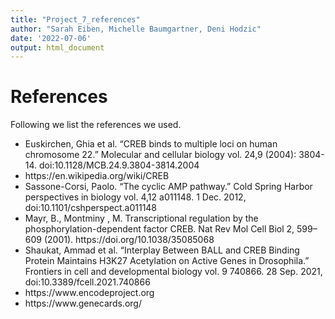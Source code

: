 ---
title: "Project_7_references"
author: "Sarah Eiben, Michelle Baumgartner, Deni Hodzic"
date: '2022-07-06'
output: html_document
---

# References

Following we list the references we used.

- Euskirchen, Ghia et al. “CREB binds to multiple loci on human chromosome 22.” Molecular and cellular biology vol. 24,9 (2004): 3804-14. doi:10.1128/MCB.24.9.3804-3814.2004
- https://en.wikipedia.org/wiki/CREB
- Sassone-Corsi, Paolo. “The cyclic AMP pathway.” Cold Spring Harbor perspectives in biology vol. 4,12 a011148. 1 Dec. 2012, doi:10.1101/cshperspect.a011148
- Mayr, B., Montminy , M. Transcriptional regulation by the phosphorylation-dependent factor CREB. Nat Rev Mol Cell Biol 2, 599–609 (2001). https://doi.org/10.1038/35085068
- Shaukat, Ammad et al. “Interplay Between BALL and CREB Binding Protein Maintains H3K27 Acetylation on Active Genes in Drosophila.” Frontiers in cell and developmental biology vol. 9 740866. 28 Sep. 2021, doi:10.3389/fcell.2021.740866
- https://www.encodeproject.org
- https://www.genecards.org/
